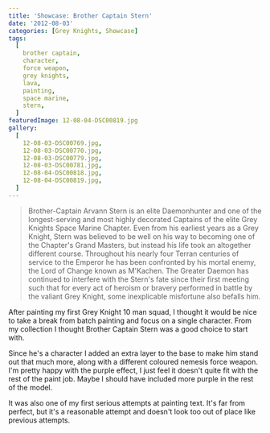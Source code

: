 ```yaml
---
title: 'Showcase: Brother Captain Stern'
date: '2012-08-03'
categories: [Grey Knights, Showcase]
tags:
  [
    brother captain,
    character,
    force weapon,
    grey knights,
    lava,
    painting,
    space marine,
    stern,
  ]
featuredImage: 12-08-04-DSC00819.jpg
gallery:
  [
    12-08-03-DSC00769.jpg,
    12-08-03-DSC00770.jpg,
    12-08-03-DSC00779.jpg,
    12-08-03-DSC00781.jpg,
    12-08-04-DSC00818.jpg,
    12-08-04-DSC00819.jpg,
  ]
---
```


> Brother-Captain Arvann Stern is an elite Daemonhunter and one of the longest-serving and most highly decorated Captains of the elite Grey Knights Space Marine Chapter. Even from his earliest years as a Grey Knight, Stern was believed to be well on his way to becoming one of the Chapter's Grand Masters, but instead his life took an altogether different course. Throughout his nearly four Terran centuries of service to the Emperor he has been confronted by his mortal enemy, the Lord of Change known as M'Kachen. The Greater Daemon has continued to interfere with the Stern's fate since their first meeting such that for every act of heroism or bravery performed in battle by the valiant Grey Knight, some inexplicable misfortune also befalls him.

After painting my first Grey Knight 10 man squad, I thought it would be nice to take a break from batch painting and focus on a single character. From my collection I thought Brother Captain Stern was a good choice to start with.

Since he's a character I added an extra layer to the base to make him stand out that much more, along with a different coloured nemesis force weapon. I'm pretty happy with the purple effect, I just feel it doesn't quite fit with the rest of the paint job. Maybe I should have included more purple in the rest of the model.

It was also one of my first serious attempts at painting text. It's far from perfect, but it's a reasonable attempt and doesn't look too out of place like previous attempts.
